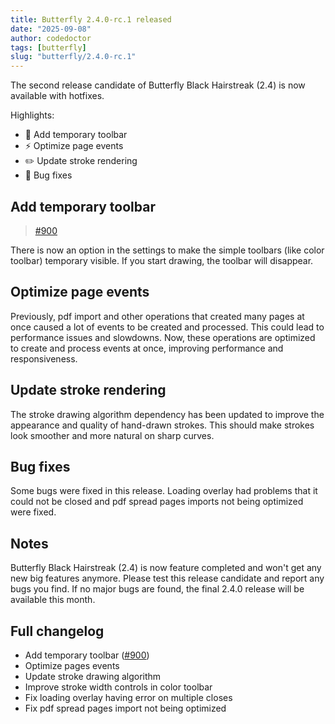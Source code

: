 ```yaml
---
title: Butterfly 2.4.0-rc.1 released
date: "2025-09-08"
author: codedoctor
tags: [butterfly]
slug: "butterfly/2.4.0-rc.1"
---
```


The second release candidate of Butterfly Black Hairstreak (2.4) is now available with hotfixes.

Highlights:

- 🧪 Add temporary toolbar
- ⚡ Optimize page events
- ✏️ Update stroke rendering
- 🐞 Bug fixes

## Add temporary toolbar

> [#900](https://github.com/LinwoodDev/Butterfly/issues/900)

There is now an option in the settings to make the simple toolbars (like color toolbar) temporary visible. If you start drawing, the toolbar will disappear.

## Optimize page events

Previously, pdf import and other operations that created many pages at once caused a lot of events to be created and processed. This could lead to performance issues and slowdowns.
Now, these operations are optimized to create and process events at once, improving performance and responsiveness.

## Update stroke rendering

The stroke drawing algorithm dependency has been updated to improve the appearance and quality of hand-drawn strokes.
This should make strokes look smoother and more natural on sharp curves.

## Bug fixes

Some bugs were fixed in this release.
Loading overlay had problems that it could not be closed and pdf spread pages imports not being optimized were fixed.

## Notes

Butterfly Black Hairstreak (2.4) is now feature completed and won't get any new big features anymore.
Please test this release candidate and report any bugs you find.
If no major bugs are found, the final 2.4.0 release will be available this month.

## Full changelog

* Add temporary toolbar ([#900](https://github.com/LinwoodDev/Butterfly/issues/900))
* Optimize pages events
* Update stroke drawing algorithm
* Improve stroke width controls in color toolbar
* Fix loading overlay having error on multiple closes
* Fix pdf spread pages import not being optimized
